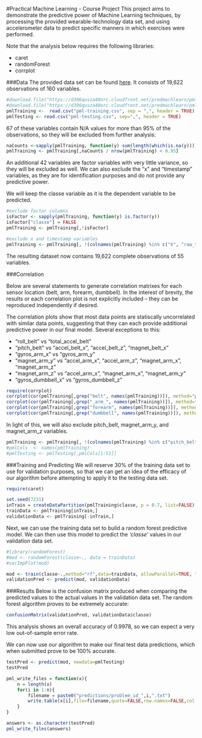 #Practical Machine Learning - Course Project 
This project aims to demonstrate the predictive power of Machine Learning techniques, by processing the provided wearable-technology data set, and using accelerometer data to predict specific manners in which exercises were performed.  

Note that the analysis below requires the following libraries: 

- caret
- randomForest
- corrplot


###Data 
The provided data set can be found [here](http://groupware.les.inf.puc-rio.br/har).  It consists of 19,622 observations of 160 variables.  

```r
#download.file("https://d396qusza40orc.cloudfront.net/predmachlearn/pml-training.csv","pml-training.csv")
#download.file("https://d396qusza40orc.cloudfront.net/predmachlearn/pml-testing.csv","pml-testing.csv")
pmlTraining <-  read.csv("pml-training.csv", sep = ",", header = TRUE)
pmlTesting <- read.csv("pml-testing.csv", sep=",", header = TRUE)
```

67 of these variables contain N/A values for more than 95% of the observations, so they will be excluded from further analysis:  
```r
naCounts <-sapply(pmlTraining, function(y) sum(length(which(is.na(y)))))
pmlTraining <- pmlTraining[,naCounts / nrow(pmlTraining) < 0.95]
```

An additional 42 variables are factor variables with very little variance, so they will be excluded as well.  We can also exclude the "x" and "timestamp" variables, as they are for identification purposes and do not provide any predictive power. 

We will keep the classe variable as it is the dependent variable to be predicted. 

```r
#exclude factor columns
isFactor <- sapply(pmlTraining, function(y) is.factor(y))
isFactor["classe"] = FALSE
pmlTraining <- pmlTraining[,!isFactor]

#exclude x and timestamp variables
pmlTraining <- pmlTraining[, !(colnames(pmlTraining) %in% c("X", "raw_timestamp_part_1", "raw_timestamp_part_2"))]

```

The resulting dataset now contains 19,622 complete observations of 55 variables.

###Correlation

Below are several statements to generate correlation matrixes for each sensor location (belt, arm, forearm, dumbbell).  In the interest of brevity, the results or each correlation plot is not explicitly included -- they can be reproduced independently if desired.   

The correlation plots show that most data points are statiscally uncorrelated with similar data points, suggesting that they can each provide additional predictive power in our final model.  Several exceptions to this: 

- "roll\_belt" vs "total\_accel\_belt"
- "pitch\_belt" vs "accel\_belt\_x", "accel\_belt\_z", "magnet\_belt\_x"
- "gyros\_arm\_x" vs "gyros\_arm\_y"
- "magnet\_arm\_y" vs "accel\_arm\_x", "accel\_arm\_z", "magnet\_arm\_x", "magnet\_arm\_z"
- "magnet\_arm\_z" vs "accel\_arm\_x", "magnet\_arm\_x", "magnet\_arm\_y"
- "gyros\_dumbbell\_x" vs "gyros\_dumbbell\_z"

```r
require(corrplot)
corrplot(cor(pmlTraining[,grep("belt", names(pmlTraining))]), method="pie")
corrplot(cor(pmlTraining[,grep("_arm_", names(pmlTraining))]), method="pie")
corrplot(cor(pmlTraining[,grep("forearm", names(pmlTraining))]), method="pie")
corrplot(cor(pmlTraining[,grep("dumbbell", names(pmlTraining))]), method="pie")
```

In light of this, we will also exclude pitch\_belt, magnet\_arm\_y, and magnet\_arm\_z variables. 

```r
pmlTraining <- pmlTraining[, !(colnames(pmlTraining) %in% c("pitch_belt", "magnet_arm_y", "magnet_arm_z"))]
#pmlCols  <- names(pmlTraining)
#pmlTesting <- pmlTesting[,pmlCols[1:51]]
```


###Training and Predicting
We will reserve 30% of the training data set to use for validation purposes, so that we can get an idea of the efficacy of our algorithm before attempting to apply it to the testing data set.  

```r
require(caret)
```

```r
set.seed(7231)
inTrain = createDataPartition(pmlTraining$classe, p = 0.7, list=FALSE)
trainData <- pmlTraining[inTrain,]
validationData <- pmlTraining[-inTrain,]
```

Next, we can use the training data set to build a random forest predictive model.  We can then use this model to predict the *'classe'* values in our validation data set.  

```r
#library(randomForest)
#mod <- randomForest(classe~., data = trainData)
#varImpPlot(mod)

mod <- train(classe~.,method="rf",data=trainData, allowParallel=TRUE, trControl = trainControl(method = "cv", number = 3))
validationPred <- predict(mod, validationData)
```

###Results 
Below is the confusion matrix produced when comparing the predicted values to the actual values in the validation data set.  The random forest algorithm proves to be extremely accurate: 

```r
confusionMatrix(validationPred, validationData$classe)
```

This analysis shows an overall accuracy of 0.9978, so we can expect a very low out-of-sample error rate.

We can now use our algorithm to make our final test data predictions, which when submitted prove to be 100% accurate.

```r
testPred <- predict(mod, newdata=pmlTesting)
testPred
```

```r
pml_write_files = function(x){
    n = length(x)
    for(i in 1:n){
        filename = paste0("predictions/problem_id_",i,".txt")
        write.table(x[i],file=filename,quote=FALSE,row.names=FALSE,col.names=FALSE)
    }
}

answers <- as.character(testPred)
pml_write_files(answers)
```